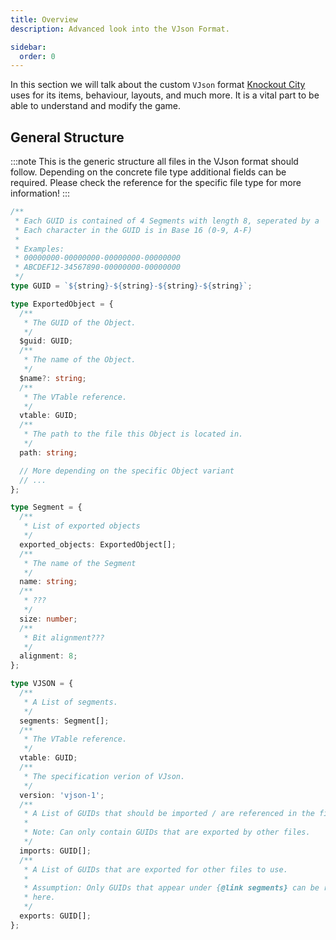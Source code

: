 ```yaml
---
title: Overview
description: Advanced look into the VJson Format.

sidebar:
  order: 0
---
```



<InternalsWarningAside />

In this section we will talk about the custom `VJson` format [Knockout City](https://www.knockoutcity.com/)
uses for its items, behaviour, layouts, and much more. It is a vital part to be
able to understand and modify the game.

## General Structure

:::note
This is the generic structure all files in the VJson format should follow.
Depending on the concrete file type additional fields can be required. Please
check the reference for the specific file type for more information!
:::

```typescript
/**
 * Each GUID is contained of 4 Segments with length 8, seperated by a '-'.
 * Each character in the GUID is in Base 16 (0-9, A-F)
 *
 * Examples:
 * 00000000-00000000-00000000-00000000
 * ABCDEF12-34567890-00000000-00000000
 */
type GUID = `${string}-${string}-${string}-${string}`;

type ExportedObject = {
  /**
   * The GUID of the Object.
   */
  $guid: GUID;
  /**
   * The name of the Object.
   */
  $name?: string;
  /**
   * The VTable reference.
   */
  vtable: GUID;
  /**
   * The path to the file this Object is located in.
   */
  path: string;

  // More depending on the specific Object variant
  // ...
};

type Segment = {
  /**
   * List of exported objects
   */
  exported_objects: ExportedObject[];
  /**
   * The name of the Segment
   */
  name: string;
  /**
   * ???
   */
  size: number;
  /**
   * Bit alignment???
   */
  alignment: 8;
};

type VJSON = {
  /**
   * A List of segments.
   */
  segments: Segment[];
  /**
   * The VTable reference.
   */
  vtable: GUID;
  /**
   * The specification verion of VJson.
   */
  version: 'vjson-1';
  /**
   * A List of GUIDs that should be imported / are referenced in the file.
   *
   * Note: Can only contain GUIDs that are exported by other files.
   */
  imports: GUID[];
  /**
   * A List of GUIDs that are exported for other files to use.
   *
   * Assumption: Only GUIDs that appear under {@link segments} can be referenced
   * here.
   */
  exports: GUID[];
};
```
